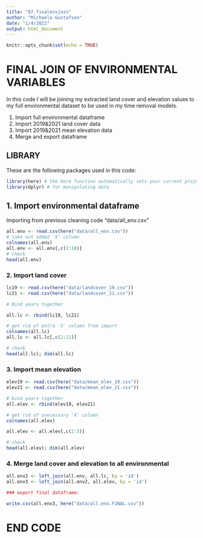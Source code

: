 ```yaml
---
title: "07_finalenvjoin"
author: "Michaela Gustafson"
date: "1/4/2022"
output: html_document
---
```


```r
knitr::opts_chunk$set(echo = TRUE)
```

# FINAL JOIN OF ENVIRONMENTAL VARIABLES

In this code I will be joining my extracted land cover and elevation values to my full environmental dataset to be used in my time removal models.


1. Import full environmental dataframe
2. Import 2019&2021 land cover data
3. Import 2019&2021 mean elevation data
4. Merge and export dataframe


## LIBRARY
These are the following packages used in this code:
```r
library(here) # the here function automatically sets your current project as your working directory
library(dplyr) # for manipulating data
```


## 1. Import environmental dataframe
Importing from previous cleaning code "data/all_env.csv"
```r
all.env <- read.csv(here("data/all_env.csv"))
# take out added 'X' column
colnames(all.env)
all.env <- all.env[,c(2:10)]
# check
head(all.env)


```

### 2. Import land cover

```r
lc19 <- read.csv(here("data/landcover_19.csv"))
lc21 <- read.csv(here("data/landcover_21.csv"))

# Bind years together

all.lc <- rbind(lc19, lc21)

# get rid of extra 'X' column from import
colnames(all.lc)
all.lc <- all.lc[,c(2:11)]

# check
head(all.lc); dim(all.lc)

```


### 3. Import mean elevation
```r
elev19 <- read.csv(here("data/mean_elev_19.csv"))
elev21 <- read.csv(here("data/mean_elev_21.csv"))

# bind years together
all.elev <- rbind(elev19, elev21)

# get rid of unecessary 'X' column
colnames(all.elev)

all.elev <- all.elev[,c(2:3)]

# check
head(all.elev); dim(all.elev)

```


### 4. Merge land cover and elevation to all environmental

```r
all.env2 <- left_join(all.env, all.lc, by = 'id')
all.env3 <- left_join(all.env2, all.elev, by = 'id')

### export final dataframe:

write.csv(all.env3, here("data/all.env.FINAL.csv"))
```


# END CODE


